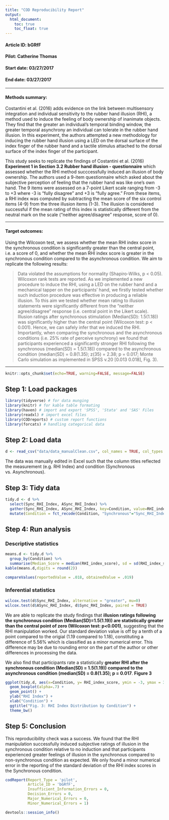 ```yaml
---
title: "COD Reproducibility Report"
output:
  html_document:
    toc: true
    toc_float: true
---
```


#### Article ID: bGRfF
#### Pilot: Catherine Thomas  
#### Start date: 03/27/2017
#### End date: 03/27/2017  

-------

#### Methods summary: 
Costantini et al. (2016) adds evidence on the link between multisensory integration and individual sensitivity to the rubber hand illusion (RHI), a method used to induce the feeling of body ownership of inanimate objects. They find that the greater an individual's temporal binding window, the greater temporal asynchrony an individual can tolerate in the rubber hand illusion. In this experiment, the authors attempted a new methodology for inducing the rubber hand illusion using a LED on the dorsal surface of the index finger of the rubber hand and a tactile stimulus attached to the dorsal surface of the index finger of the participant. 

This study seeks to replicate the findings of Costantini et al. (2016) **Experiment 1 in Section 3.2 Rubber hand illusion - questionnaire** which assessed whether the RHI method succcessfully induced an illusion of body ownership. The authors used a 9-item questionnaire which asked about the subjective perception of feeling that the rubber hand was like one's own hand. The 9 items were assessed on a 7-point Likert scale ranging from -3 to +3 where -3 is "fully disagree" and +3 is "fully agree." From these items, a RHI index was computed by subtracting the mean score of the six control items (4-9) from the three illusion items (1-3). The illusion is considered successful if the mean rating of this index is statistically different from the neutral mark on the scale ("neither agree/disagree" response, score of 0).  

------

#### Target outcomes: 
Using the Wilcoxon test, we assess whether the mean RHI index score in the synchronous condition is significantly greater than the central point, i.e. a score of 0, and whether the mean RHI index score is greater in the synchronous condition compared to the asynchronous condition. We aim to replicate the following results:

> Data violated the assumptions for normality (Shapiro-Wilks, p < 0.05). Wilcoxon rank tests are reported. As we implemented a new procedure to induce the RHI, using a LED on the rubber hand and a mechanical tapper on the participants’ hand, we firstly tested whether such induction procedure was effective in producing a reliable illusion. To this aim we tested whether mean rating to illusion statements were significantly different from the "neither agree/disagree" response (i.e. central point in the Likert scale). Illusion ratings after synchronous stimulation (Median(SD): 1.5(1.18)) was significantly higher than the central point (Wilcoxon test: p < 0.001). Hence, we can safely infer that we induced the RHI. Importantly, when comparing the synchronous and the asynchronous conditions (i.e. 25% rate of perceive synchrony) we found that participants experienced a significantly stronger RHI following the synchronous (median(SD) = 1.5(1.18)) compared to the asynchronous condition (median(SD) = 0.8(1.35); z(35) = 2.38; p = 0.017; Monte Carlo simulation as implemented in SPSS v.20 [0.013 0.018], Fig. 3).

------

```r
knitr::opts_chunk$set(echo=TRUE, warning=FALSE, message=FALSE)
```

## Step 1: Load packages

```r
library(tidyverse) # for data munging
library(knitr) # for kable table formating
library(haven) # import and export 'SPSS', 'Stata' and 'SAS' Files
library(readxl) # import excel files
library(CODreports) # custom report functions
library(forcats) # handling categorical data
```

## Step 2: Load data

```r
d <- read_csv("data/data_manualClean.csv", col_names = TRUE, col_types = NULL, na = c("", "NA")) 
```
The data was manually edited in Excel such that the column titles reflected the measurement (e.g. RHI Index) and condition (Synchronous vs. Asynchronous).

## Step 3: Tidy data

```r
tidy.d <- d %>%
  select(Sync_RHI_Index, ASync_RHI_Index) %>%
  gather(Sync_RHI_Index, ASync_RHI_Index, key=Condition, value=RHI_index_score) %>%
  mutate(Condition = fct_recode(Condition, "Synchronous"="Sync_RHI_Index", "Asynchronous"="ASync_RHI_Index"))
```

## Step 4: Run analysis

### Descriptive statistics

```r
means.d <- tidy.d %>%
  group_by(Condition) %>%
  summarise(Median_Score = median(RHI_index_score), sd = sd(RHI_index_score))
kable(means.d,digits = round(2))

compareValues(reportedValue = .018, obtainedValue = .019)
```

### Inferential statistics

```r
wilcox.test(d$Sync_RHI_Index, alternative = "greater", mu=0) 
wilcox.test(d$ASync_RHI_Index, d$Sync_RHI_Index, paired = TRUE)
```

We are able to replicate the study findings that **illusion ratings following the synchronous condition (Median(SD)=1.5(1.19)) are statistically greater than the central point of zero (Wilcoxon test: p<0.001)**, suggesting that the RHI manipulation worked. Our standard deviation value is off by a tenth of a point compared to the origial (1.19 compared to 1.18), constituting a difference of 5.56% which is classified as a minor numerical error. This difference may be due to rounding error on the part of the author or other differences in processing the data.

We also find that participants rate a statistically **greater RHI after the synchronous condition (Median(SD) = 1.5(1.19)) compared to the asynchronous condition (median(SD) = 0.8(1.35); p = 0.017**. 
**Figure 3**
```r
ggplot(tidy.d, aes(x=Condition, y= RHI_index_score, ymin = -3, ymax = 3)) +
  geom_boxplot(alpha=.7) +
  geom_point() +
  ylab("RHI Index") +
  xlab("Condition") +
  ggtitle("Fig. 3: RHI Index Distribution by Condition") +
  theme_bw()
```

## Step 5: Conclusion

This reproducibility check was a success. We found that the RHI manipulation successfully induced subjective ratings of illusion in the synchronous condition relative to no induction and that participants experienced greater feelings of illusion in the synchronous compared to non-synchronous condition as expected. We only found a minor numerical error in the reporting of the standard deviation of the RHI index scores in the Synchronous condition.

```r
codReport(Report_Type = 'pilot',
          Article_ID = 'bGRfF', 
          Insufficient_Information_Errors = 0,
          Decision_Errors = 0, 
          Major_Numerical_Errors = 0, 
          Minor_Numerical_Errors = 1)
```

```r
devtools::session_info()
```
